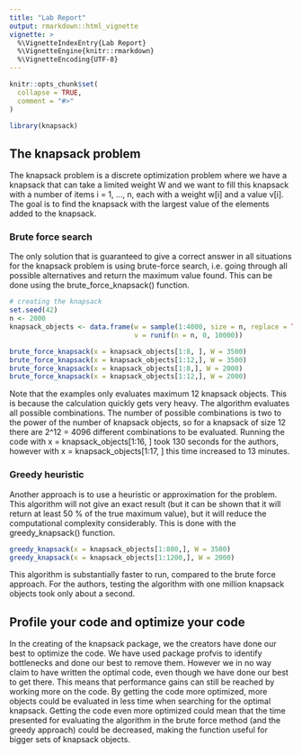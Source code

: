 ```yaml
---
title: "Lab Report"
output: rmarkdown::html_vignette
vignette: >
  %\VignetteIndexEntry{Lab Report}
  %\VignetteEngine{knitr::rmarkdown}
  %\VignetteEncoding{UTF-8}
---
```


```r
knitr::opts_chunk$set(
  collapse = TRUE,
  comment = "#>"
)
```

```r
library(knapsack)
```
## The knapsack problem
The knapsack problem is a discrete optimization problem where we have a knapsack that can take a limited weight W and we want to fill this knapsack with a number of items i = 1, ..., n, each with a weight w[i] and a value v[i]. The goal is to find the knapsack with the largest value of the elements added to the knapsack.

### Brute force search
The only solution that is guaranteed to give a correct answer in all situations for the knapsack problem is using brute-force search, i.e. going through all possible alternatives and return the maximum value found.
This can be done using the brute_force_knapsack() function.
```r
# creating the knapsack
set.seed(42)
n <- 2000
knapsack_objects <- data.frame(w = sample(1:4000, size = n, replace = TRUE), 
                               v = runif(n = n, 0, 10000))

brute_force_knapsack(x = knapsack_objects[1:8, ], W = 3500)
brute_force_knapsack(x = knapsack_objects[1:12,], W = 3500)
brute_force_knapsack(x = knapsack_objects[1:8,], W = 2000)
brute_force_knapsack(x = knapsack_objects[1:12,], W = 2000)
```
Note that the examples only evaluates maximum 12 knapsack objects. This is because the calculation quickly gets very heavy. The algorithm evaluates all possible combinations. The number of possible combinations is two to the power of the number of knapsack objects, so for a knapsack of size 12 there are 2^12 = 4096 different combinations to be evaluated. Running the code with x = knapsack_objects[1:16, ] took 130 seconds for the authors, however with x = knapsack_objects[1:17, ] this time increased to 13 minutes.

### Greedy heuristic
Another approach is to use a heuristic or approximation for the problem. This algorithm will not give an exact result (but it can be shown that it will return at least 50 % of the true maximum value), but it will reduce the computational complexity considerably.
This is done with the greedy_knapsack() function.
```r
greedy_knapsack(x = knapsack_objects[1:800,], W = 3500)
greedy_knapsack(x = knapsack_objects[1:1200,], W = 2000)
```
This algorithm is substantially faster to run, compared to the brute force approach. For the authors, testing the algorithm with one million knapsack objects took only about a second.

## Profile your code and optimize your code
In the creating of the knapsack package, we the creators have done our best to optimize the code. We have used package profvis to identify bottlenecks and done our best to remove them. However we in no way claim to have written the optimal code, even though we have done our best to get there. This means that performance gains can still be reached by working more on the code. By getting the code more optimized, more objects could be evaluated in less time when searching for the optimal knapsack. Getting the code even more optimized could mean that the time presented for evaluating the algorithm in the brute force method (and the greedy approach) could be decreased, making the function useful for bigger sets of knapsack objects.

